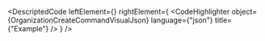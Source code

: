 
<DescriptedCode
  leftElement={<OrganizationCreateCommandDesc />}
  rightElement={
    <CodeHighlighter
      object={OrganizationCreateCommandVisualJson}
      language={"json"}
      title={"Example"}
    />
  }
/>

